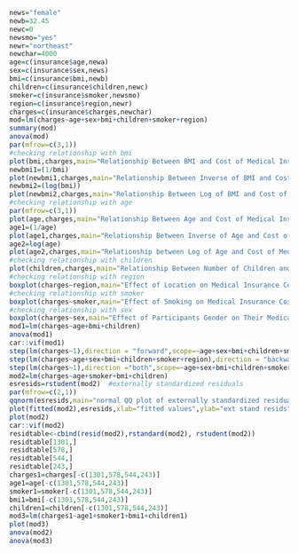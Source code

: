 ```{r}
news="female"
newb=32.45
newc=0
newsmo="yes"
newr="northeast"
newchar=4000
age=c(insurance$age,newa)
sex=c(insurance$sex,news)
bmi=c(insurance$bmi,newb)
children=c(insurance$children,newc)
smoker=c(insurance$smoker,newsmo)
region=c(insurance$region,newr)
charges=c(insurance$charges,newchar)
mod=lm(charges~age+sex+bmi+children+smoker+region)
summary(mod)
anova(mod)
par(mfrow=c(3,1))
#checking relationship with bmi 
plot(bmi,charges,main="Relationship Between BMI and Cost of Medical Insurance",xlab="BMI")
newbmi1=(1/bmi)
plot(newbmi1,charges,main="Relationship Between Inverse of BMI and Cost of Medical Insurance",xlab="Inverse of BMI",sub="1/BMI")
newbmi2=(log(bmi))
plot(newbmi2,charges,main="Relationship Between Log of BMI and Cost of Medical Insurance ",xlab="log of BMI",sub="log(BMI)")
#checking relationship with age 
par(mfrow=c(3,1))
plot(age,charges,main="Relationship Between Age and Cost of Medical Insurance",xlab="AGE")
age1=(1/age)
plot(age1,charges,main="Relationship Between Inverse of Age and Cost of Medical Insurance",xlab="Inverse of Age",sub="1/AGE")
age2=log(age)
plot(age2,charges,main="Relationship between Log of Age and Cost of Medical Insurance",xlab="log of age",sub="log(AGE)")
#checking relationship with children
plot(children,charges,main="Relationship Between Number of Children and Cost of Medical Insurance",xlab="number of children")
#checking relationship with region
boxplot(charges~region,main="Effect of Location on Medical Insurance Costs",cex=0.75,xlab="Region")
#checking relationship with smoker
boxplot(charges~smoker,main="Effect of Smoking on Medical Insurance Costs",xlab="Does the Participant Smoke")
#checking relationship with sex 
boxplot(charges~sex,main="Effect of Participants Gender on Their Medical Insurance Costs",xlab="Gender")
mod1=lm(charges~age+bmi+children)
anova(mod1)
car::vif(mod1)
step(lm(charges~1),direction = "forward",scope=~age+sex+bmi+children+smoker+region)
step(lm(charges~age+sex+bmi+children+smoker+region),direction = "backward",scope=~age+sex+bmi+children+smoker+region)
step(lm(charges~1),direction ="both",scope=~age+sex+bmi+children+smoker+region)
mod2=lm(charges~age+smoker+bmi+children)
esresids=rstudent(mod2)  #externally standardized residuals 
par(mfrow=c(2,1))
qqnorm(esresids,main="normal QQ plot of externally standardized residuals")
plot(fitted(mod2),esresids,xlab="fitted values",ylab="ext stand resids", main="externally standardized residuals vs fitted values")
plot(mod2)
car::vif(mod2)
residtable<-cbind(resid(mod2),rstandard(mod2), rstudent(mod2))
residtable[1301,]
residtable[578,]
residtable[544,]
residtable[243,]
charges1=charges[-c(1301,578,544,243)]
age1=age[-c(1301,578,544,243)]
smoker1=smoker[-c(1301,578,544,243)]
bmi1=bmi[-c(1301,578,544,243)]
children1=children[-c(1301,578,544,243)]
mod3=lm(charges1~age1+smoker1+bmi1+children1)
plot(mod3)
anova(mod2)
anova(mod3)
```
